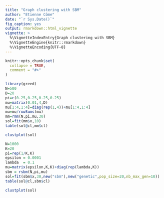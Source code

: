 ```yaml
---
title: "Graph clustering with SBM"
author: "Etienne Côme"
date: "`r Sys.Date()`"
fig_caption: yes
output: rmarkdown::html_vignette
vignette: >
  %\VignetteIndexEntry{Graph clustering with SBM}
  %\VignetteEngine{knitr::rmarkdown}
  %\VignetteEncoding{UTF-8}
---
```


```r
knitr::opts_chunk$set(
  collapse = TRUE,
  comment = "#>"
)
```

```r
library(greed)
N=500
D=20
pi=c(0.25,0.25,0.25,0.25)
mu=matrix(0.01,4,D)
mu[1:4,1:4]=diag(rep(1,4))+mu[1:4,1:4]
mu=mu/rowSums(mu)
mm=rmm(N,pi,mu,30)
sol=fit(mm$x,10)
table(sol@cl,mm$cl)
```


```r
clustplot(sol)
```


```r
N=1000
K=20
pi=rep(1/K,K)
epsilon = 0.0001
lambda  = 0.1
mu=matrix(epsilon,K,K)+diag(rep(lambda,K))
sbm = rsbm(N,pi,mu)
sol=fit(sbm$x,30,new("sbm"),new("genetic",pop_size=20,nb_max_gen=10))
table(sol@cl,sbm$cl)
```

```r
clustplot(sol)
```